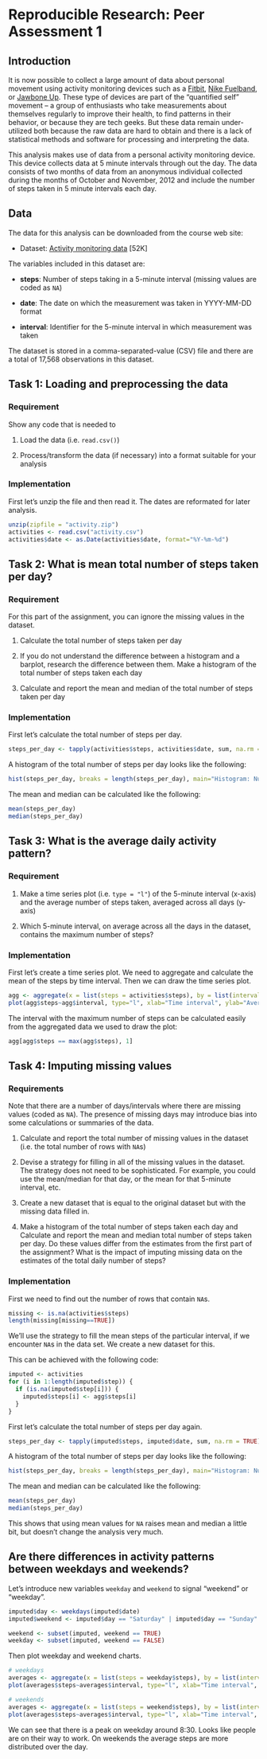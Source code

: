 Reproducible Research: Peer Assessment 1
========================================
## Introduction
It is now possible to collect a large amount of data about personal
movement using activity monitoring devices such as a
[Fitbit](http://www.fitbit.com), [Nike
Fuelband](http://www.nike.com/us/en_us/c/nikeplus-fuelband), or
[Jawbone Up](https://jawbone.com/up). These type of devices are part of
the "quantified self" movement -- a group of enthusiasts who take
measurements about themselves regularly to improve their health, to
find patterns in their behavior, or because they are tech geeks. But
these data remain under-utilized both because the raw data are hard to
obtain and there is a lack of statistical methods and software for
processing and interpreting the data.

This analysis makes use of data from a personal activity monitoring
device. This device collects data at 5 minute intervals through out the
day. The data consists of two months of data from an anonymous
individual collected during the months of October and November, 2012
and include the number of steps taken in 5 minute intervals each day.

## Data
The data for this analysis can be downloaded from the course web
site:

* Dataset: [Activity monitoring data](https://d396qusza40orc.cloudfront.net/repdata%2Fdata%2Factivity.zip) [52K]

The variables included in this dataset are:

* **steps**: Number of steps taking in a 5-minute interval (missing values are coded as `NA`)
    
* **date**: The date on which the measurement was taken in YYYY-MM-DD format
    
* **interval**: Identifier for the 5-minute interval in which measurement was taken
    
The dataset is stored in a comma-separated-value (CSV) file and there are a total of 17,568 observations in this dataset.

## Task 1: Loading and preprocessing the data
### Requirement
Show any code that is needed to

1. Load the data (i.e. `read.csv()`)

2. Process/transform the data (if necessary) into a format suitable for your analysis

### Implementation
First let's unzip the file and then read it. The dates are reformated for later analysis.
```r
unzip(zipfile = "activity.zip")
activities <- read.csv("activity.csv")
activities$date <- as.Date(activities$date, format="%Y-%m-%d")
```

## Task 2: What is mean total number of steps taken per day?
### Requirement
For this part of the assignment, you can ignore the missing values in the dataset.

1. Calculate the total number of steps taken per day

2. If you do not understand the difference between a histogram and a barplot, research the difference between them. Make a histogram of the total number of steps taken each day

3. Calculate and report the mean and median of the total number of steps taken per day

### Implementation
First let's calculate the total number of steps per day.
```r
steps_per_day <- tapply(activities$steps, activities$date, sum, na.rm = TRUE)
```

A histogram of the total number of steps per day looks like the following:
```r
hist(steps_per_day, breaks = length(steps_per_day), main="Histogram: Number of Steps per Day", xlab="Steps per Day", ylab="Frequency", col="red")
```

The mean and median can be calculated like the following:
```r
mean(steps_per_day)
median(steps_per_day)
```

## Task 3: What is the average daily activity pattern?
### Requirement
1. Make a time series plot (i.e. `type = "l"`) of the 5-minute interval (x-axis) and the average number of steps taken, averaged across all days (y-axis)

2. Which 5-minute interval, on average across all the days in the dataset, contains the maximum number of steps?

### Implementation
First let's create a time series plot. We need to aggregate and calculate the mean of the steps by time interval. Then we can draw the time series plot.

```r
agg <- aggregate(x = list(steps = activities$steps), by = list(interval = activities$interval), FUN = mean, na.rm = TRUE)
plot(agg$steps~agg$interval, type="l", xlab="Time interval", ylab="Average number of steps")
```

The interval with the maximum number of steps can be calculated easily from the aggregated data we used to draw the plot:

```r
agg[agg$steps == max(agg$steps), 1]
```

## Task 4: Imputing missing values
### Requirements
Note that there are a number of days/intervals where there are missing values (coded as `NA`). The presence of missing days may introduce bias into some calculations or summaries of the data.

1. Calculate and report the total number of missing values in the dataset (i.e. the total number of rows with `NA`s)

2. Devise a strategy for filling in all of the missing values in the dataset. The strategy does not need to be sophisticated. For example, you could use the mean/median for that day, or the mean for that 5-minute interval, etc.

3. Create a new dataset that is equal to the original dataset but with the missing data filled in.

4. Make a histogram of the total number of steps taken each day and Calculate and report the mean and median total number of steps taken per day. Do these values differ from the estimates from the first part of the assignment? What is the impact of imputing missing data on the estimates of the total daily number of steps?

### Implementation
First we need to find out the number of rows that contain `NA`s.

```r
missing <- is.na(activities$steps)
length(missing[missing==TRUE])
```

We'll use the strategy to fill the mean steps of the particular interval, if we encounter `NA`s in the data set. We create a new dataset for this.

This can be achieved with the following code:
```r
imputed <- activities
for (i in 1:length(imputed$step)) {
  if (is.na(imputed$step[i])) {
    imputed$steps[i] <- agg$steps[i]
  }
}
```

First let's calculate the total number of steps per day again.
```r
steps_per_day <- tapply(imputed$steps, imputed$date, sum, na.rm = TRUE)
```

A histogram of the total number of steps per day looks like the following:
```r
hist(steps_per_day, breaks = length(steps_per_day), main="Histogram: Number of Steps per Day", xlab="Steps per Day", ylab="Frequency", col="red")
```

The mean and median can be calculated like the following:
```r
mean(steps_per_day)
median(steps_per_day)
```

This shows that using mean values for `NA` raises mean and median a little bit, but doesn't change the analysis very much.

## Are there differences in activity patterns between weekdays and weekends?
Let's introduce new variables `weekday` and `weekend` to signal "weekend" or "weekday".

```r
imputed$day <- weekdays(imputed$date)
imputed$weekend <- imputed$day == "Saturday" | imputed$day == "Sunday"

weekend <- subset(imputed, weekend == TRUE)
weekday <- subset(imputed, weekend == FALSE)
```

Then plot weekday and weekend charts.
```r
# weekdays
averages <- aggregate(x = list(steps = weekday$steps), by = list(interval = weekday$interval), FUN = mean, na.rm = TRUE)
plot(averages$steps~averages$interval, type="l", xlab="Time interval", ylab="Average number of steps on Weekdays")

# weekends
averages <- aggregate(x = list(steps = weekend$steps), by = list(interval = weekend$interval), FUN = mean, na.rm = TRUE)
plot(averages$steps~averages$interval, type="l", xlab="Time interval", ylab="Average number of steps on Weekends")
```

We can see that there is a peak on weekday around 8:30. Looks like people are on their way to work.
On weekends the average steps are more distributed over the day.